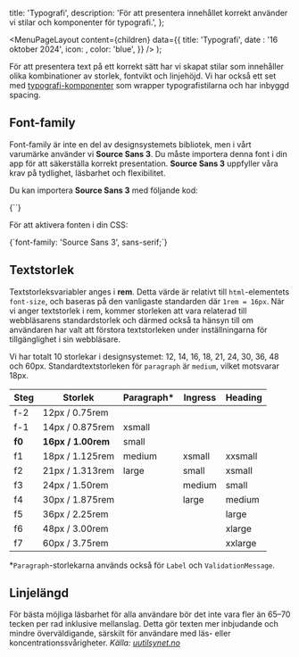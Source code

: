 

  title: 'Typografi',
  description:
    'För att presentera innehållet korrekt använder vi stilar och komponenter för typografi.',
};

  <MenuPageLayout
    content={children}
    data={{
      title: 'Typografi',
      date : '16 oktober 2024',
      icon: <TokenIcon />,
      color: 'blue',
    }}
  />
);

För att presentera text på ett korrekt sätt har vi skapat stilar som innehåller olika kombinationer av storlek, fontvikt och linjehöjd. Vi har också ett set med [typografi-komponenter](https://next.storybook.designsystemet.no/?path=/docs/komponenter-typography--docs) som wrapper typografistilarna och har inbyggd spacing.

## Font-family

Font-family är inte en del av designsystemets bibliotek, men i vårt varumärke använder vi **Source Sans 3**. Du måste importera denna font i din app för att säkerställa korrekt presentation. **Source Sans 3** uppfyller våra krav på tydlighet, läsbarhet och flexibilitet.

Du kan importera **Source Sans 3** med följande kod:

<CodeSnippet language='html'>
  {`<link
  rel='stylesheet'
  href='https://fonts.googleapis.com/css2?family=Source+Sans+3:wght@300;400;600;700&display=swap'
/>`}
</CodeSnippet>

För att aktivera fonten i din CSS:

<CodeSnippet language='css'>
  {`font-family: 'Source Sans 3', sans-serif;`}
</CodeSnippet>

## Textstorlek

Textstorleksvariabler anges i **rem**. Detta värde är relativt till `html`-elementets `font-size`,
och baseras på den vanligaste standarden där `1rem = 16px`. När vi anger textstorlek i rem, kommer storleken att vara relaterad till webbläsarens standardstorlek och därmed också ta hänsyn till om användaren har valt att förstora textstorleken under inställningarna för tillgänglighet i sin webbläsare.

Vi har totalt 10 storlekar i designsystemet: 12, 14, 16, 18, 21, 24, 30, 36, 48 och 60px. Standardtextstorleken för `paragraph` är `medium`, vilket motsvarar 18px.

| Steg   | Storlek            | Paragraph\* | Ingress | Heading |
| ------ | ------------------ | ----------- | ------- | ------- |
| f-2    | 12px / 0.75rem     |             |         |         |
| f-1    | 14px / 0.875rem    | xsmall      |         |         |
| **f0** | **16px / 1.00rem** | small       |         |         |
| f1     | 18px / 1.125rem    | medium      | xsmall  | xxsmall |
| f2     | 21px / 1.313rem    | large       | small   | xsmall  |
| f3     | 24px / 1.50rem     |             | medium  | small   |
| f4     | 30px / 1.875rem    |             | large   | medium  |
| f5     | 36px / 2.25rem     |             |         | large   |
| f6     | 48px / 3.00rem     |             |         | xlarge  |
| f7     | 60px / 3.75rem     |             |         | xxlarge |

\*`Paragraph`-storlekarna används också för `Label` och `ValidationMessage`.

## Linjelängd

För bästa möjliga läsbarhet för alla användare bör det inte vara fler än 65–70 tecken per rad inklusive mellanslag. Detta gör texten mer inbjudande och mindre överväldigande, särskilt för användare med läs- eller koncentrationssvårigheter. _Källa: [uutilsynet.no](https://www.uutilsynet.no/veiledning/tekst-og-struktur/226)_

<br />
<br />
